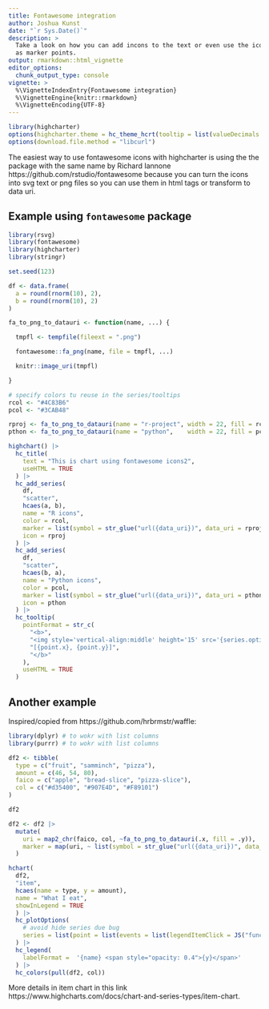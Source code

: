 ```yaml
---
title: Fontawesome integration
author: Joshua Kunst
date: "`r Sys.Date()`"
description: >
  Take a look on how you can add incons to the text or even use the icons
  as marker points.
output: rmarkdown::html_vignette
editor_options: 
  chunk_output_type: console
vignette: >
  %\VignetteIndexEntry{Fontawesome integration}
  %\VignetteEngine{knitr::rmarkdown}
  %\VignetteEncoding{UTF-8} 
---
```


<script>
$(document).ready(function(){ 
  el = $(".page-header > h1")
  icon = "font-awesome"
  text = el.text()
  text_new = "<span class=\"fa fa-" + icon  + "\"></span> " + text
  el.html(text_new) 
}) ;
</script>
```r
library(highcharter)
options(highcharter.theme = hc_theme_hcrt(tooltip = list(valueDecimals = 2)))
options(download.file.method = "libcurl")
```

The easiest way to use fontawesome icons with highcharter is using the
the package with the same name by Richard Iannone https://github.com/rstudio/fontawesome
because you can turn the icons into svg text or png files so you can use them in 
html tags or transform to data uri.

## Example using `fontawesome` package

```r
library(rsvg)
library(fontawesome)
library(highcharter)
library(stringr)

set.seed(123)

df <- data.frame(
  a = round(rnorm(10), 2),
  b = round(rnorm(10), 2)
)

fa_to_png_to_datauri <- function(name, ...) {

  tmpfl <- tempfile(fileext = ".png")

  fontawesome::fa_png(name, file = tmpfl, ...)

  knitr::image_uri(tmpfl)

}

# specify colors tu reuse in the series/tooltips
rcol <- "#4C83B6"
pcol <- "#3CAB48"

rproj <- fa_to_png_to_datauri(name = "r-project", width = 22, fill = rcol)
pthon <- fa_to_png_to_datauri(name = "python",    width = 22, fill = pcol)

highchart() |>
  hc_title(
    text = "This is chart using fontawesome icons2",
    useHTML = TRUE
  ) |>
  hc_add_series(
    df,
    "scatter",
    hcaes(a, b),
    name = "R icons",
    color = rcol,
    marker = list(symbol = str_glue("url({data_uri})", data_uri = rproj)),
    icon = rproj
  ) |>
  hc_add_series(
    df,
    "scatter",
    hcaes(b, a),
    name = "Python icons",
    color = pcol,
    marker = list(symbol = str_glue("url({data_uri})", data_uri = pthon)),
    icon = pthon
  ) |>
  hc_tooltip(
    pointFormat = str_c(
      "<b>",
      "<img style='vertical-align:middle' height='15' src='{series.options.icon}'/> ",
      "[{point.x}, {point.y}]",
      "</b>"
    ),
    useHTML = TRUE
  )
```

## Another example

Inspired/copied from https://github.com/hrbrmstr/waffle:

```r
library(dplyr) # to wokr with list columns
library(purrr) # to wokr with list columns

df2 <- tibble(
  type = c("fruit", "samminch", "pizza"),
  amount = c(46, 54, 80),
  faico = c("apple", "bread-slice", "pizza-slice"),
  col = c("#d35400", "#907E4D", "#F89101")
)

df2

df2 <- df2 |>
  mutate(
    uri = map2_chr(faico, col, ~fa_to_png_to_datauri(.x, fill = .y)),
    marker = map(uri, ~ list(symbol = str_glue("url({data_uri})", data_uri = .x)))
  )

hchart(
  df2,
  "item",
  hcaes(name = type, y = amount),
  name = "What I eat",
  showInLegend = TRUE
  ) |>
  hc_plotOptions(
    # avoid hide series due bug
    series = list(point = list(events = list(legendItemClick = JS("function(e) {e.preventDefault() }"))))
  ) |>
  hc_legend(
    labelFormat =  '{name} <span style="opacity: 0.4">{y}</span>'
  ) |>
  hc_colors(pull(df2, col))
```

More details in item chart in this link 
https://www.highcharts.com/docs/chart-and-series-types/item-chart.


